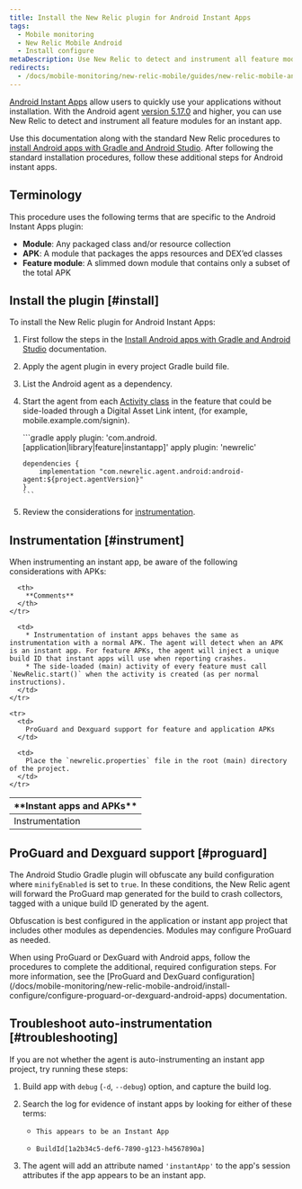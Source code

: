 ```yaml
---
title: Install the New Relic plugin for Android Instant Apps
tags:
  - Mobile monitoring
  - New Relic Mobile Android
  - Install configure
metaDescription: Use New Relic to detect and instrument all feature modules for Android Instant Apps.
redirects:
  - /docs/mobile-monitoring/new-relic-mobile/guides/new-relic-mobile-android-instant-app-best-practices-guide
---
```


[Android Instant Apps](https://developer.android.com/topic/instant-apps/index.html) allow users to quickly use your applications without installation. With the Android agent [version 5.17.0](/docs/release-notes/mobile-release-notes/android-release-notes/android-5170) and higher, you can use New Relic to detect and instrument all feature modules for an instant app.

Use this documentation along with the standard New Relic procedures to [install Android apps with Gradle and Android Studio](/docs/mobile-monitoring/new-relic-mobile-android/install-configure/install-android-apps-gradle-android-studio). After following the standard installation procedures, follow these additional steps for Android instant apps.

## Terminology

This procedure uses the following terms that are specific to the Android Instant Apps plugin:

* **Module**: Any packaged class and/or resource collection
* **APK**: A module that packages the apps resources and DEX’ed classes
* **Feature module**: A slimmed down module that contains only a subset of the total APK

## Install the plugin [#install]

To install the New Relic plugin for Android Instant Apps:

1. First follow the steps in the [Install Android apps with Gradle and Android Studio](/docs/mobile-monitoring/new-relic-mobile-android/install-configure/install-android-apps-gradle-android-studio) documentation.
2. Apply the agent plugin in every project Gradle build file.
3. List the Android agent as a dependency.
4. Start the agent from each [Activity class](https://developer.android.com/reference/android/app/Activity.html) in the feature that could be side-loaded through a Digital Asset Link intent, (for example, mobile.example.com/signin).

   <CollapserGroup>
     <Collapser
       id="build.gradle"
       title="Minimal build.gradle example"
     >
       ```gradle
       apply plugin: 'com.android.[application|library|feature|instantapp]'
       apply plugin: 'newrelic'

       dependencies {
           implementation "com.newrelic.agent.android:android-agent:${project.agentVersion}"
       }
       ```
     </Collapser>
   </CollapserGroup>
5. Review the considerations for [instrumentation](#instrument).

<InstallFeedback />

## Instrumentation [#instrument]

When instrumenting an instant app, be aware of the following considerations with APKs:

<table>
  <thead>
    <tr>
      <th style={{ width: "200px" }}>
        **Instant apps and APKs**
      </th>

      <th>
        **Comments**
      </th>
    </tr>
  </thead>

  <tbody>
    <tr>
      <td>
        Instrumentation
      </td>

      <td>
        * Instrumentation of instant apps behaves the same as instrumentation with a normal APK. The agent will detect when an APK is an instant app. For feature APKs, the agent will inject a unique build ID that instant apps will use when reporting crashes.
        * The side-loaded (main) activity of every feature must call `NewRelic.start()` when the activity is created (as per normal instructions).
      </td>
    </tr>

    <tr>
      <td>
        ProGuard and Dexguard support for feature and application APKs
      </td>

      <td>
        Place the `newrelic.properties` file in the root (main) directory of the project.
      </td>
    </tr>
  </tbody>
</table>

## ProGuard and Dexguard support [#proguard]

The Android Studio Gradle plugin will obfuscate any build configuration where `minifyEnabled` is set to `true`. In these conditions, the New Relic agent will forward the ProGuard map generated for the build to crash collectors, tagged with a unique build ID generated by the agent.

Obfuscation is best configured in the application or instant app project that includes other modules as dependencies. Modules may configure ProGuard as needed.

<Callout variant="important">
  When using ProGuard or DexGuard with Android apps, follow the procedures to complete the additional, required configuration steps. For more information, see the [ProGuard and DexGuard configuration](/docs/mobile-monitoring/new-relic-mobile-android/install-configure/configure-proguard-or-dexguard-android-apps) documentation.
</Callout>

## Troubleshoot auto-instrumentation [#troubleshooting]

If you are not whether the agent is auto-instrumenting an instant app project, try running these steps:

1. Build app with `debug` (`-d`, `--debug`) option, and capture the build log.
2. Search the log for evidence of instant apps by looking for either of these terms:

   * ```
     This appears to be an Instant App
     ```
   * ```
     BuildId[1a2b34c5-def6-7890-g123-h4567890a]
     ```
3. The agent will add an attribute named `'instantApp'` to the app's session attributes if the app appears to be an instant app.
